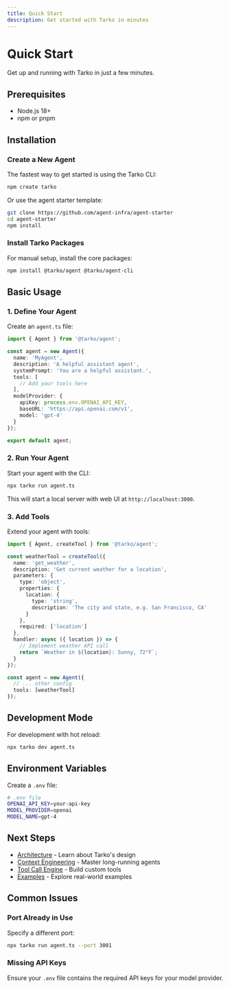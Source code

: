```yaml
---
title: Quick Start
description: Get started with Tarko in minutes
---
```


# Quick Start

Get up and running with Tarko in just a few minutes.

## Prerequisites

- Node.js 18+ 
- npm or pnpm

## Installation

### Create a New Agent

The fastest way to get started is using the Tarko CLI:

```bash
npm create tarko
```

Or use the agent starter template:

```bash
git clone https://github.com/agent-infra/agent-starter
cd agent-starter
npm install
```

### Install Tarko Packages

For manual setup, install the core packages:

```bash
npm install @tarko/agent @tarko/agent-cli
```

## Basic Usage

### 1. Define Your Agent

Create an `agent.ts` file:

```typescript
import { Agent } from '@tarko/agent';

const agent = new Agent({
  name: 'MyAgent',
  description: 'A helpful assistant agent',
  systemPrompt: 'You are a helpful assistant.',
  tools: [
    // Add your tools here
  ],
  modelProvider: {
    apiKey: process.env.OPENAI_API_KEY,
    baseURL: 'https://api.openai.com/v1',
    model: 'gpt-4'
  }
});

export default agent;
```

### 2. Run Your Agent

Start your agent with the CLI:

```bash
npx tarko run agent.ts
```

This will start a local server with web UI at `http://localhost:3000`.

### 3. Add Tools

Extend your agent with tools:

```typescript
import { Agent, createTool } from '@tarko/agent';

const weatherTool = createTool({
  name: 'get_weather',
  description: 'Get current weather for a location',
  parameters: {
    type: 'object',
    properties: {
      location: {
        type: 'string',
        description: 'The city and state, e.g. San Francisco, CA'
      }
    },
    required: ['location']
  },
  handler: async ({ location }) => {
    // Implement weather API call
    return `Weather in ${location}: Sunny, 72°F`;
  }
});

const agent = new Agent({
  // ... other config
  tools: [weatherTool]
});
```

## Development Mode

For development with hot reload:

```bash
npx tarko dev agent.ts
```

## Environment Variables

Create a `.env` file:

```bash
# .env file
OPENAI_API_KEY=your-api-key
MODEL_PROVIDER=openai
MODEL_NAME=gpt-4
```

## Next Steps

- [Architecture](/guide/get-started/architecture) - Learn about Tarko's design
- [Context Engineering](/guide/advanced/context-engineering) - Master long-running agents
- [Tool Call Engine](/guide/basic/tool-call-engine) - Build custom tools
- [Examples](/examples/getting-started) - Explore real-world examples

## Common Issues

### Port Already in Use

Specify a different port:

```bash
npx tarko run agent.ts --port 3001
```

### Missing API Keys

Ensure your `.env` file contains the required API keys for your model provider.
